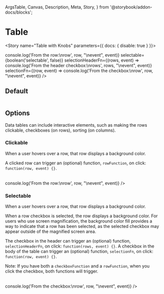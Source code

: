   ArgsTable,
  Canvas,
  Description,
  Meta,
  Story,
} from '@storybook/addon-docs/blocks';


<Meta component={Table} title="Components/Atoms/Table" />

# Table

<Description of={Table} />
<ArgsTable of={Table} />

<Story name="Table with Knobs" parameters={{ docs: { disable: true } }}>
  <Table
    columns={columns}
    data={data}
    pageSize={number('pageSize', 5)}
    clickable={boolean('clickable', false)}
    rowFunction={(row, event) => console.log('From the row:\nrow', row, "\nevent", event)}
    selectable={boolean('selectable', false)}
    selectionHeaderFn={(rows, event) => console.log('From the header checkbox:\nrows', rows, "\nevent", event)}
    selectionFn={(row, event) => console.log('From the checkbox:\nrow', row, "\nevent", event)}
  />
</Story>

## Default

<Canvas>
  <Story name="Default">
    <Table
      columns={columns}
      data={data}
    />
  </Story>
</Canvas>

## Options

Data tables can include interactive elements, such as making the rows clickable, checkboxes (on rows), sorting (on columns).

### Clickable
When a user hovers over a row, that row displays a background color.

A clicked row can trigger an (optional) function, `rowFunction`, on click: `function(row, event) {}`.

<Canvas>
  <Story name="Clickable">
    <Table
      columns={columns}
      data={data}
      clickable={true}
      rowFunction={(row, event) => console.log('From the row:\nrow', row, "\nevent", event)}
    />
  </Story>
</Canvas>

### Selectable
When a user hovers over a row, that row displays a background color.

When a row checkbox is selected, the row displays a background color. For users who use screen magnification, the background color fill provides a way to indicate that a row has been selected, as the selected checkbox may appear outside of the magnified screen area.

The checkbox in the header can trigger an (optional) function, `selectionHeaderFn`, on click: `function(rows, event) {}`. A checkbox in the body of the table can trigger an (optional) function, `selectionFn`, on click: `function(row, event) {}`.

Note: If you have both a `checkboxFunction` and a `rowFunction`, when you click the checkbox, both functions will trigger.

<Canvas>
  <Story name="Selectable">
    <Table
      columns={columns}
      data={data}
      selectable={true}
      checkboxFunction={(row, event) => console.log('From the checkbox:\nrow', row, "\nevent", event)}
    />
  </Story>
</Canvas>

